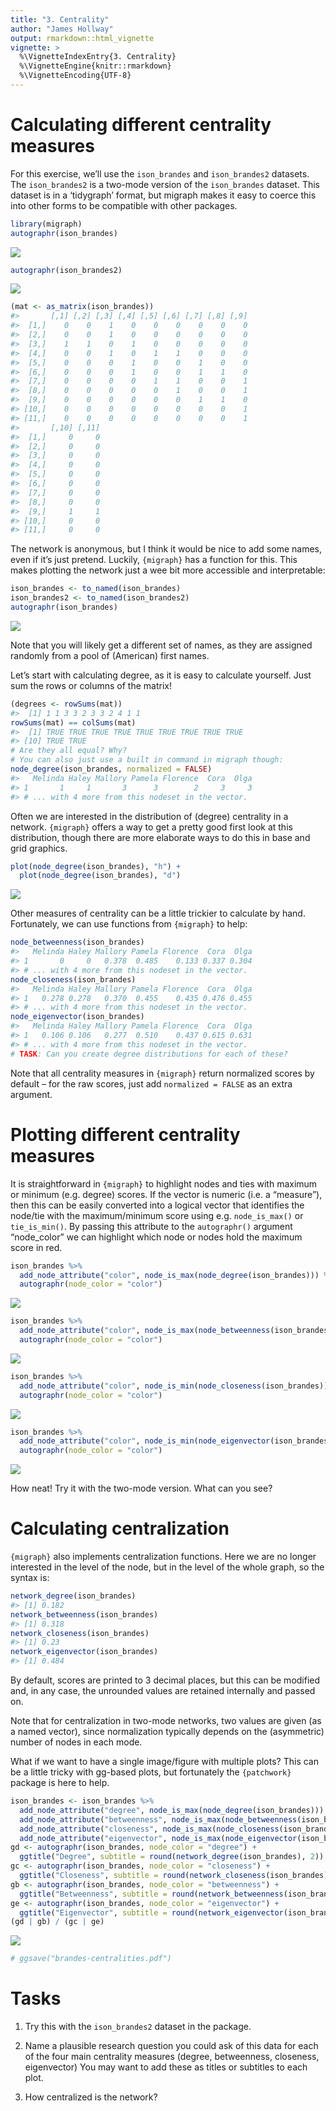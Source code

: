 ```yaml
---
title: "3. Centrality"
author: "James Hollway"
output: rmarkdown::html_vignette
vignette: >
  %\VignetteIndexEntry{3. Centrality}
  %\VignetteEngine{knitr::rmarkdown}
  %\VignetteEncoding{UTF-8}
---
```




# Calculating different centrality measures

For this exercise, we'll use the `ison_brandes` and `ison_brandes2` datasets.
The `ison_brandes2` is a two-mode version of the `ison_brandes` dataset.
This dataset is in a 'tidygraph' format, 
but migraph makes it easy to coerce this into other forms
to be compatible with other packages.


```r
library(migraph)
autographr(ison_brandes)
```

![](teaching/coercion-1.png)

```r
autographr(ison_brandes2)
```

![](teaching/coercion-2.png)

```r
(mat <- as_matrix(ison_brandes))
#>       [,1] [,2] [,3] [,4] [,5] [,6] [,7] [,8] [,9]
#>  [1,]    0    0    1    0    0    0    0    0    0
#>  [2,]    0    0    1    0    0    0    0    0    0
#>  [3,]    1    1    0    1    0    0    0    0    0
#>  [4,]    0    0    1    0    1    1    0    0    0
#>  [5,]    0    0    0    1    0    0    1    0    0
#>  [6,]    0    0    0    1    0    0    1    1    0
#>  [7,]    0    0    0    0    1    1    0    0    1
#>  [8,]    0    0    0    0    0    1    0    0    1
#>  [9,]    0    0    0    0    0    0    1    1    0
#> [10,]    0    0    0    0    0    0    0    0    1
#> [11,]    0    0    0    0    0    0    0    0    1
#>       [,10] [,11]
#>  [1,]     0     0
#>  [2,]     0     0
#>  [3,]     0     0
#>  [4,]     0     0
#>  [5,]     0     0
#>  [6,]     0     0
#>  [7,]     0     0
#>  [8,]     0     0
#>  [9,]     1     1
#> [10,]     0     0
#> [11,]     0     0
```

The network is anonymous, but I think it would be nice to add some names,
even if it's just pretend. 
Luckily, `{migraph}` has a function for this.
This makes plotting the network just a wee bit more accessible and interpretable:


```r
ison_brandes <- to_named(ison_brandes)
ison_brandes2 <- to_named(ison_brandes2)
autographr(ison_brandes)
```

![](teaching/addingnames-1.png)

Note that you will likely get a different set of names,
as they are assigned randomly from a pool of (American) first names.

Let's start with calculating degree, as it is easy to calculate yourself.
Just sum the rows or columns of the matrix!


```r
(degrees <- rowSums(mat))
#>  [1] 1 1 3 3 2 3 3 2 4 1 1
rowSums(mat) == colSums(mat)
#>  [1] TRUE TRUE TRUE TRUE TRUE TRUE TRUE TRUE TRUE
#> [10] TRUE TRUE
# Are they all equal? Why?
# You can also just use a built in command in migraph though:
node_degree(ison_brandes, normalized = FALSE)
#>   Melinda Haley Mallory Pamela Florence  Cora  Olga
#> 1       1     1       3      3        2     3     3
#> # ... with 4 more from this nodeset in the vector.
```

Often we are interested in the distribution of (degree) centrality in a network.
`{migraph}` offers a way to get a pretty good first look at this distribution,
though there are more elaborate ways to do this in base and grid graphics.


```r
plot(node_degree(ison_brandes), "h") +
  plot(node_degree(ison_brandes), "d")
```

![](teaching/distrib-1.png)

Other measures of centrality can be a little trickier to calculate by hand.
Fortunately, we can use functions from `{migraph}` to help:


```r
node_betweenness(ison_brandes)
#>   Melinda Haley Mallory Pamela Florence  Cora  Olga
#> 1       0     0   0.378  0.485    0.133 0.337 0.304
#> # ... with 4 more from this nodeset in the vector.
node_closeness(ison_brandes)
#>   Melinda Haley Mallory Pamela Florence  Cora  Olga
#> 1   0.278 0.278   0.370  0.455    0.435 0.476 0.455
#> # ... with 4 more from this nodeset in the vector.
node_eigenvector(ison_brandes)
#>   Melinda Haley Mallory Pamela Florence  Cora  Olga
#> 1   0.106 0.106   0.277  0.510    0.437 0.615 0.631
#> # ... with 4 more from this nodeset in the vector.
# TASK: Can you create degree distributions for each of these?
```

Note that all centrality measures in `{migraph}` return normalized
scores by default -- 
for the raw scores, just add `normalized = FALSE` as an extra argument.

# Plotting different centrality measures

It is straightforward in `{migraph}` to highlight nodes and ties 
with maximum or minimum (e.g. degree) scores.
If the vector is numeric (i.e. a "measure"),
then this can be easily converted into a logical vector that
identifies the node/tie with the maximum/minimum score using
e.g. `node_is_max()` or `tie_is_min()`.
By passing this attribute to the `autographr()` argument "node_color"
we can highlight which node or nodes hold the maximum score in red.


```r
ison_brandes %>%
  add_node_attribute("color", node_is_max(node_degree(ison_brandes))) %>%
  autographr(node_color = "color")
```

![](teaching/ggid-1.png)

```r
ison_brandes %>%
  add_node_attribute("color", node_is_max(node_betweenness(ison_brandes))) %>%
  autographr(node_color = "color")
```

![](teaching/ggid-2.png)

```r
ison_brandes %>%
  add_node_attribute("color", node_is_min(node_closeness(ison_brandes))) %>%
  autographr(node_color = "color")
```

![](teaching/ggid-3.png)

```r
ison_brandes %>%
  add_node_attribute("color", node_is_min(node_eigenvector(ison_brandes))) %>%
  autographr(node_color = "color")
```

![](teaching/ggid-4.png)

How neat! Try it with the two-mode version.
What can you see?

# Calculating centralization

`{migraph}` also implements centralization functions.
Here we are no longer interested in the level of the node,
but in the level of the whole graph, so the syntax is:


```r
network_degree(ison_brandes)
#> [1] 0.182
network_betweenness(ison_brandes)
#> [1] 0.318
network_closeness(ison_brandes)
#> [1] 0.23
network_eigenvector(ison_brandes)
#> [1] 0.484
```

By default, scores are printed to 3 decimal places,
but this can be modified and, in any case, 
the unrounded values are retained internally and passed on.

Note that for centralization in two-mode networks,
two values are given (as a named vector),
since normalization typically depends on the (asymmetric)
number of nodes in each mode.

What if we want to have a single image/figure with multiple plots?
This can be a little tricky with gg-based plots,
but fortunately the `{patchwork}` package is here to help.


```r
ison_brandes <- ison_brandes %>%
  add_node_attribute("degree", node_is_max(node_degree(ison_brandes))) %>%
  add_node_attribute("betweenness", node_is_max(node_betweenness(ison_brandes))) %>%
  add_node_attribute("closeness", node_is_max(node_closeness(ison_brandes))) %>%
  add_node_attribute("eigenvector", node_is_max(node_eigenvector(ison_brandes)))
gd <- autographr(ison_brandes, node_color = "degree") + 
  ggtitle("Degree", subtitle = round(network_degree(ison_brandes), 2))
gc <- autographr(ison_brandes, node_color = "closeness") + 
  ggtitle("Closeness", subtitle = round(network_closeness(ison_brandes), 2))
gb <- autographr(ison_brandes, node_color = "betweenness") + 
  ggtitle("Betweenness", subtitle = round(network_betweenness(ison_brandes), 2))
ge <- autographr(ison_brandes, node_color = "eigenvector") + 
  ggtitle("Eigenvector", subtitle = round(network_eigenvector(ison_brandes), 2))
(gd | gb) / (gc | ge)
```

![](teaching/multiplot-1.png)

```r
# ggsave("brandes-centralities.pdf")
```

# Tasks
1. Try this with the `ison_brandes2` dataset in the package.

2. Name a plausible research question you could ask of this data
for each of the four main centrality measures
(degree, betweenness, closeness, eigenvector)
You may want to add these as titles or subtitles to each plot.

3. How centralized is the network?
